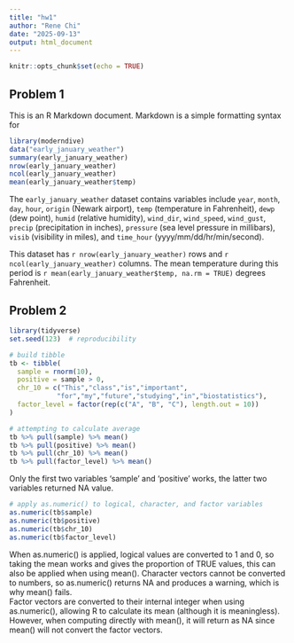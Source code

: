 ```yaml
---
title: "hw1"
author: "Rene Chi"
date: "2025-09-13"
output: html_document
---
```


```r
knitr::opts_chunk$set(echo = TRUE)
```

## Problem 1

This is an R Markdown document. Markdown is a simple formatting syntax for 

```r
library(moderndive)
data("early_january_weather")
summary(early_january_weather)
nrow(early_january_weather)
ncol(early_january_weather)
mean(early_january_weather$temp)
```
The `early_january_weather` dataset contains variables include `year`, `month`, `day`, `hour`, `origin` (Newark airport), `temp` (temperature in Fahrenheit), `dewp` (dew point), `humid` (relative humidity), `wind_dir`, `wind_speed`, `wind_gust`, `precip` (precipitation in inches), `pressure` (sea level pressure in millibars), `visib` (visibility in miles), and `time_hour` (yyyy/mm/dd/hr/min/second). 

This dataset has `r nrow(early_january_weather)` rows and `r ncol(early_january_weather)` columns. The mean temperature during this period is `r mean(early_january_weather$temp, na.rm = TRUE)` degrees Fahrenheit.

## Problem 2
```r
library(tidyverse)
set.seed(123)  # reproducibility

# build tibble
tb <- tibble(
  sample = rnorm(10),
  positive = sample > 0,
  chr_10 = c("This","class","is","important",
            "for","my","future","studying","in","biostatistics"),
  factor_level = factor(rep(c("A", "B", "C"), length.out = 10))
)

# attempting to calculate average
tb %>% pull(sample) %>% mean()
tb %>% pull(positive) %>% mean()
tb %>% pull(chr_10) %>% mean()
tb %>% pull(factor_level) %>% mean()
```
Only the first two variables 'sample' and 'positive' works, the latter two variables returned NA value.
```r
# apply as.numeric() to logical, character, and factor variables
as.numeric(tb$sample)
as.numeric(tb$positive)
as.numeric(tb$chr_10)
as.numeric(tb$factor_level)
```
When as.numeric() is applied, logical values are converted to 1 and 0, so taking the mean works and gives the proportion of TRUE values, this can also be applied when using mean(). Character vectors cannot be converted to numbers, so as.numeric() returns NA and produces a warning, which is why mean() fails.   
Factor vectors are converted to their internal integer when using as.numeric(), allowing R to calculate its mean (although it is meaningless). However, when computing directly with mean(), it will return as NA since mean() will not convert the factor vectors.
